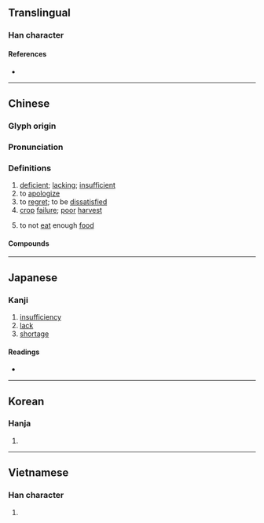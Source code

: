 {{also|欠}}
{{character info}}
==Translingual==

===Han character===
{{Han char|rn=76|rad=欠|as=10|sn=14|four=87282|canj=TCNO,XTCNO|ids=⿰兼欠}}

====References====
* {{Han ref|kx=0570.300|dkj=16159|dj=0958.300|hdz=32148.110|uh=6B49|ud=27465|bh=BA70|bd=47728}}

----

==Chinese==
{{zh-forms|ss=欠}}

===Glyph origin===
{{Han etym}}
{{Han compound|兼|欠|c1=p|c2=s|t2=person with mouth open|ls=psc}}

===Pronunciation===
{{zh-pron
|m=qiàn
|c=hip3,him3
|h=pfs=khiam
|mn=khiàm/khiám/tw:khiam
|mn-t=kiam2
|mc=y
|oc=y
|ma=
|cat=a,v,n
}}

===Definitions===
{{zh-hanzi}}

# [[deficient]]; [[lacking]]; [[insufficient]]
# to [[apologize]]
# to [[regret]]; to be [[dissatisfied]]
# [[crop]] [[failure]]; [[poor]] [[harvest]]
# {{lb|zh|obsolete}} to not [[eat]] enough [[food]]

====Compounds====
{{zh-der|做好做歉|三好兩歉|做歉做好|愧歉|年歉|不知好歉|抱歉|歉仄|歉意|歉收|歉疚|歉年|為好成歉|歉歲|道歉啟事|豐歉|要好成歉|道歉|荒歉|致歉}}

----

==Japanese==

===Kanji===
{{ja-kanji|grade=|rs=欠10}}

# [[insufficiency]]
# [[lack]]
# [[shortage]]

====Readings====
* {{ja-readings|on=[[けん]] (ken), [[かん]] (kan)|kun=[[あきたりない]] (akitarinai)}}

----

==Korean==

===Hanja===
{{ko-hanja|hangeul=겸|eumhun=|rv=gyeom|mr=kyŏm|y=kyem}}

# {{rfdef|ko|sort=欠10}}

----

==Vietnamese==

===Han character===
{{vi-readings|reading=gồm, khiểm, khiễm, khiệm|rs=欠10}}

# {{rfdef|vi|sort=欠10}}